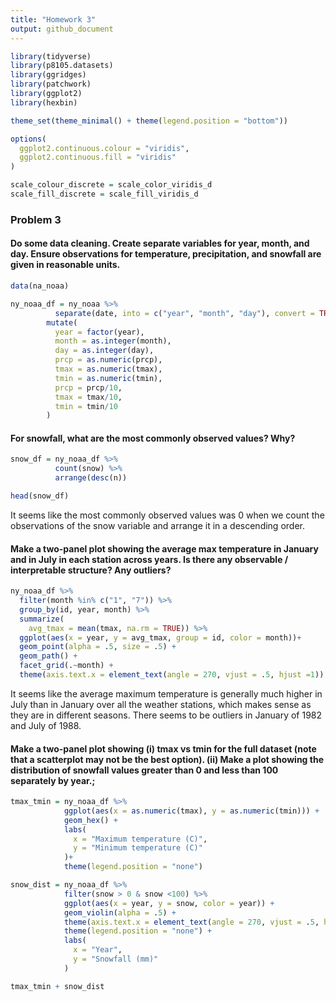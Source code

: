 ```yaml
---
title: "Homework 3"
output: github_document
---
```


```r

library(tidyverse)
library(p8105.datasets)
library(ggridges)
library(patchwork)
library(ggplot2)
library(hexbin)

theme_set(theme_minimal() + theme(legend.position = "bottom"))

options(
  ggplot2.continuous.colour = "viridis", 
  ggplot2.continuous.fill = "viridis"
)

scale_colour_discrete = scale_color_viridis_d
scale_fill_discrete = scale_fill_viridis_d

```

### Problem 3

#### Do some data cleaning. Create separate variables for year, month, and day. Ensure observations for temperature, precipitation, and snowfall are given in reasonable units. 

```r

data(na_noaa)

ny_noaa_df = ny_noaa %>%
          separate(date, into = c("year", "month", "day"), convert = TRUE) %>%
        mutate(
          year = factor(year), 
          month = as.integer(month), 
          day = as.integer(day),
          prcp = as.numeric(prcp),
          tmax = as.numeric(tmax), 
          tmin = as.numeric(tmin), 
          prcp = prcp/10, 
          tmax = tmax/10, 
          tmin = tmin/10
        ) 

```

#### For snowfall, what are the most commonly observed values? Why?

```r

snow_df = ny_noaa_df %>%
          count(snow) %>%
          arrange(desc(n))

head(snow_df)

```

It seems like the most commonly observed values was 0 when we count the observations of the snow variable and arrange it in a descending order. 

#### Make a two-panel plot showing the average max temperature in January and in July in each station across years. Is there any observable / interpretable structure? Any outliers?

```r

ny_noaa_df %>%
  filter(month %in% c("1", "7")) %>%
  group_by(id, year, month) %>%
  summarize(
    avg_tmax = mean(tmax, na.rm = TRUE)) %>%
  ggplot(aes(x = year, y = avg_tmax, group = id, color = month))+
  geom_point(alpha = .5, size = .5) + 
  geom_path() + 
  facet_grid(.~month) +
  theme(axis.text.x = element_text(angle = 270, vjust = .5, hjust =1))

```

It seems like the average maximum temperature is generally much higher in July than in January over all the weather stations, which makes sense as they are in different seasons. There seems to be outliers in January of 1982 and July of 1988. 

#### Make a two-panel plot showing (i) tmax vs tmin for the full dataset (note that a scatterplot may not be the best option). (ii) Make a plot showing the distribution of snowfall values greater than 0 and less than 100 separately by year.; 

```r

tmax_tmin = ny_noaa_df %>%
            ggplot(aes(x = as.numeric(tmax), y = as.numeric(tmin))) +
            geom_hex() + 
            labs(
              x = "Maximum temperature (C)", 
              y = "Minimum temperature (C)"
            )+ 
            theme(legend.position = "none")

snow_dist = ny_noaa_df %>%
            filter(snow > 0 & snow <100) %>%
            ggplot(aes(x = year, y = snow, color = year)) + 
            geom_violin(alpha = .5) + 
            theme(axis.text.x = element_text(angle = 270, vjust = .5, hjust = 1)) + 
            theme(legend.position = "none") + 
            labs(
              x = "Year", 
              y = "Snowfall (mm)"
            )

tmax_tmin + snow_dist 

```



